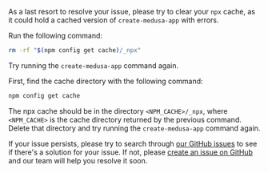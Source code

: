 
As a last resort to resolve your issue, please try to clear your `npx` cache, as it could hold a cached version of `create-medusa-app` with errors.

<Tabs groupId="operating-systems" queryString="os">
<TabItem value="unix" label="MacOS and Linux" default>

Run the following command:

```bash
rm -rf "$(npm config get cache)/_npx"
```

Try running the `create-medusa-app` command again.

</TabItem>
<TabItem value="windows" label="Windows">

First, find the cache directory with the following command:

```bash
npm config get cache
```

The npx cache should be in the directory `<NPM_CACHE>/_npx`, where `<NPM_CACHE>` is the cache directory returned by the previous command. Delete that directory and try running the `create-medusa-app` command again.

</TabItem>
</Tabs>

If your issue persists, please try to search through [our GitHub issues](https://github.com/medusajs/medusa/issues) to see if there's a solution for your issue. If not, please [create an issue on GitHub](https://github.com/medusajs/medusa/issues/new?assignees=olivermrbl&labels=status:+needs+triaging,+type:+bug&template=bug_report.md&title=) and our team will help you resolve it soon.
